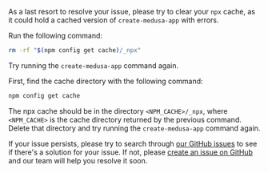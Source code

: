 
As a last resort to resolve your issue, please try to clear your `npx` cache, as it could hold a cached version of `create-medusa-app` with errors.

<Tabs groupId="operating-systems" queryString="os">
<TabItem value="unix" label="MacOS and Linux" default>

Run the following command:

```bash
rm -rf "$(npm config get cache)/_npx"
```

Try running the `create-medusa-app` command again.

</TabItem>
<TabItem value="windows" label="Windows">

First, find the cache directory with the following command:

```bash
npm config get cache
```

The npx cache should be in the directory `<NPM_CACHE>/_npx`, where `<NPM_CACHE>` is the cache directory returned by the previous command. Delete that directory and try running the `create-medusa-app` command again.

</TabItem>
</Tabs>

If your issue persists, please try to search through [our GitHub issues](https://github.com/medusajs/medusa/issues) to see if there's a solution for your issue. If not, please [create an issue on GitHub](https://github.com/medusajs/medusa/issues/new?assignees=olivermrbl&labels=status:+needs+triaging,+type:+bug&template=bug_report.md&title=) and our team will help you resolve it soon.
